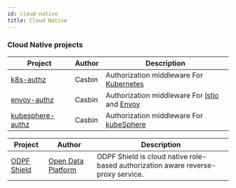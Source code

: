 ```yaml
---
id: cloud-native
title: Cloud Native
---
```



### Cloud Native projects

<Tabs>

<TabItem value="Go" label="Go" default>

Project | Author | Description
---- | ---- | ----
[k8s-authz](https://github.com/casbin/k8s-authz) | Casbin | Authorization middleware For [Kubernetes](https://kubernetes.io/)
[envoy-authz](https://github.com/casbin/envoy-authz) | Casbin | Authorization middleware For [Istio](https://istio.io/) and [Envoy](https://envoyproxy.io/)
[kubesphere-authz](https://github.com/casbin/kubesphere-authz) | Casbin | Authorization middleware For [kubeSphere](https://kubesphere.io/)

</TabItem>

<TabItem value="Node.js" label="Node.js">

Project | Author | Description
---- | ---- | ----
[ODPF Shield](https://github.com/odpf/shield) | [Open Data Platform](https://github.com/odpf) | ODPF Shield is cloud native role-based authorization aware reverse-proxy service. 

</TabItem>

</Tabs>
